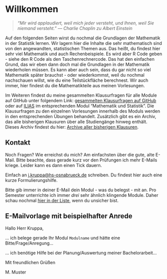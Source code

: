 # Willkommen {.unnumbered}

> *"Mir wird applaudiert, weil mich jeder versteht, und Ihnen, weil Sie niemand versteht." --- Charlie Chaplin zu Albert Einstein*

Auf den folgenden Seiten wirst du nochmal die Grundlagen der Mathematik in der Statistik lernen. Wir lagern hier die Inhalte die sehr mathematisch sind von den angewandten, statistischen Themen aus. Das heißt, du findest hier sehr viel Mathematik und auch Rechenbeispiele. Es wird aber R Code geben - siehe den R Code als den Taschenrechnercode. Das hat den einfachen Grund, das wir eben dann doch mal die Grundlagen in der Mathematik wiederholen müssen. Es kann aber auch sein, dass du gar nicht so viel Mathematik später brauchst - oder wiederkommst, weil du nochmal nachschauen willst, wie du eine Teilstückfläche berechnest. Wir auch immer, hier findest du die Mathematikteile aus meinen Vorlesungen.

Im Weiteren findest du meine gesammelten Klausurfragen für alle Module auf GitHub unter folgendem Link: [gesammelten Klausurfragen auf GitHub](https://github.com/jkruppa/exam/blob/main/Gesammelte_Klausurfragen_Bio_Data_Science.pdf) oder auf [ILIAS](https://lms.hs-osnabrueck.de/) im entsprechenden Modul "Mathematik und Statistik". Die Klausurfragen zu den einzelnen Vorlesungen innerhalb des Moduls werden in den entsprechenden Übungen behandelt. Zusätzlich gibt es ein Archiv, das alle bisherigen Klausuren über alle Studiengänge hinweg enthält. Dieses Archiv findest du hier: [Archive aller bisherigen Klausuren](https://github.com/jkruppa/archive).

## Kontakt {#sec-contact-mail}

Noch Fragen? Wie erreichst du mich? Am einfachsten über die gute, alte E-Mail. Bitte beachte, dass gerade kurz vor den Prüfungen ich mehr E-Mails kriege. Leider kann es dann einen Tick dauern.

Einfach an [j.kruppa\@hs-osnabrueck.de](mailto:j.kruppa@hs-osnabrueck.de){.email} schreiben. Du findest hier auch eine kurze Formulierungshilfe.

Bitte gib immer in deiner E-Mail dein Modul - was du belegst - mit an. Pro Semester unterrichte ich immer *drei* sehr ähnlich klingende Module. Daher schau nochmal [hier in der Liste](#sec-vorlesungen-hs), wenn du unsicher bist.

::: callout-tip
## E-Mailvorlage mit beispielhafter Anrede

Hallo Herr Kruppa,

... ich belege gerade Ihr Modul `Modulname` und hätte eine Bitte/Frage/Anregung...

... ich benötige Hilfe bei der Planung/Auswertung meiner Bachelorarbeit...

Mit freundlichen Grüßen

M. Muster
:::